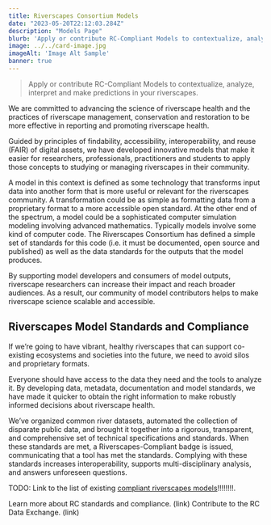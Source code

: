 ```yaml
---
title: Riverscapes Consortium Models
date: "2023-05-20T22:12:03.284Z"
description: "Models Page"
blurb: 'Apply or contribute RC-Compliant Models to contextualize, analyze, interpret and make predictions in your riverscapes.'
image: ../../card-image.jpg
imageAlt: 'Image Alt Sample'
banner: true
---
```


> Apply or contribute RC-Compliant Models to contextualize, analyze, interpret and make predictions in your riverscapes.

We are committed to advancing the science of riverscape health and the practices of riverscape management, conservation and restoration to be more effective in reporting and promoting riverscape health. 
 
Guided by principles of findability, accessibility, interoperability, and reuse (FAIR) of digital assets, we have developed innovative models that make it easier for researchers, professionals, practitioners and students to apply those concepts to studying or managing riverscapes in their community.

A model in this context is defined as some technology that transforms input data into another form that is more useful or relevant for the riverscapes community. A transformation could be as simple as formatting data from a proprietary format to a more accessible open standard. At the other end of the spectrum, a model could be a sophisticated computer simulation modeling involving advanced mathematics. Typically models involve some kind of computer code. The Riverscapes Consortium has defined a simple set of standards for this code (i.e. it must be documented, open source and published) as well as the data standards for the outputs that the model produces.
 
By supporting model developers and consumers of model outputs, riverscape researchers can increase their impact and reach broader audiences. As a result, our community of model contributors helps to make riverscape science scalable and accessible. 
 
## Riverscapes Model Standards and Compliance
If we’re going to have vibrant, healthy riverscapes that can support co-existing ecosystems and societies into the future, we need to avoid silos and proprietary formats. 
 
Everyone should have access to the data they need and the tools to analyze it. By developing data, metadata, documentation and model standards, we have made it quicker to obtain the right information to make robustly informed decisions about riverscape health.
 
We’ve organized common river datasets, automated the collection of disparate public data, and brought it together into a rigorous, transparent, and comprehensive set of technical specifications and standards. When these standards are met, a Riverscapes-Compliant badge is issued, communicating that a tool has met the standards. Complying with these standards increases interoperability, supports multi-disciplinary analysis, and answers unforeseen questions.

TODO: Link to the list of existing [compliant riverscapes models](https://tools.riverscapes.net/)!!!!!!!!.
 
Learn more about RC standards and compliance. (link)
Contribute to the RC Data Exchange. (link)


